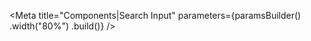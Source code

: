
<Meta
    title="Components|Search Input"
    parameters={paramsBuilder()
        .width("80%")
        .build()}
/>

<Props of={SearchInput} />

<Preview>
    <Story name="default">
        <SearchInput
            results={DEFAULT_RESULTS}
            onValueChange={logValueChanged}
        />
    </Story>
</Preview>

<Preview>
    <Story
        name="knobs"
        decorators={[withKnobs]}
        parameters={paramsBuilder()
            .excludeFromDocs()
            .build()}
    >
        <SearchInput
            results={DEFAULT_RESULTS}
            defaultValue={text("defaultValue")}
            debounceDelay={number("debounceDelay", SearchInput.defaultProps.debounceDelay)}
            minCharacters={number("minCharacters", SearchInput.defaultProps.minCharacters)}
            noResultsMessage={text("noResultsMessage")}
            placeholder={text("placeholder", SearchInputController.defaultProps.placeholder)}
            disabled={boolean("disabled", false)}
            onValueChange={logValueChanged}
        />
    </Story>
</Preview>

<Preview>
    <Story name="selected value">
        <SearchInput
            results={DEFAULT_RESULTS}
            defaultValue={LAURIE_VALUE}
            onValueChange={logValueChanged}
        />
    </Story>
</Preview>

<Preview>
    <Story name="clear on select">
        <SearchInput
            results={DEFAULT_RESULTS}
            clearOnSelect
            onValueChange={logValueChanged}
        />
    </Story>
</Preview>

<Preview>
    <Story name="autofocus">
        <SearchInput
            results={DEFAULT_RESULTS}
            autofocus
            clearOnSelect
            onValueChange={logValueChanged}
        />
    </Story>
</Preview>

<Preview>
    <Story name="disabled">
        <SearchInput
            results={DEFAULT_RESULTS}
            disabled
            onValueChange={logValueChanged}
        />
    </Story>
</Preview>

<Preview>
    <Story name="dont close on blur">
        <SearchInput
            results={DEFAULT_RESULTS}
            closeOnBlur={false}
            closeOnOutsideClick
            onValueChange={logValueChanged}
        />
    </Story>
</Preview>

<Story name="controlled">
    <ControlledSearchInput
        results={DEFAULT_RESULTS}
        value={LAURIE_VALUE}
        onValueChange={logValueChanged}
    />
</Story>

